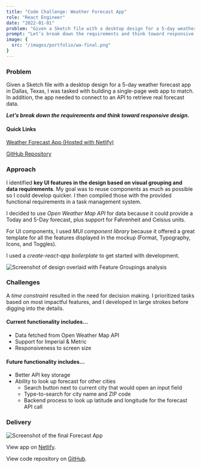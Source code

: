 ```yaml
---
title: "Code Challenge: Weather Forecast App"
role: "React Engineer"
date: "2022-01-01"
problem: "Given a Sketch file with a desktop design for a 5-day weather forecast app in Dallas, Texas, I was tasked with building a single-page web app to match. In addition, the app needed to connect to an API to retrieve real forecast data."
prompt: "Let’s break down the requirements and think toward responsive design."
image: {
  src: "/images/portfolio/wa-final.png"
}
---
```


### Problem

Given a Sketch file with a desktop design for a 5-day weather forecast app in Dallas, Texas, I was tasked with building a single-page web app to match. In addition, the app needed to connect to an API to retrieve real forecast data.

***Let’s break down the requirements and think toward responsive design.&nbsp;***

#### Quick Links

[Weather Forecast App (Hosted with Netlify)](https://delightful-cascaron-24b3b4.netlify.app)

[GitHub Repository](https://github.com/kate-bishop/weather-forecast-app)

### Approach

I identified **key UI features in the design based on visual grouping and data requirements**. My goal was to reuse components as much as possible so I could develop quicker. I then compiled those with the provided functional requirements in a task management system.

I decided to use *Open Weather Map API* for data because it could provide a Today and 5-Day forecast, plus support for Fahrenheit and Celsius units.

For UI components, I used *MUI component library* because it offered a great template for all the features displayed in the mockup (Format, Typography, Icons, and Toggles).

I used a *create-react-app boilerplate* to get started with development.

![Screenshot of design overlaid with Feature Groupings analysis](/images/portfolio/wa-feature-group.png)

### Challenges

A *time constraint* resulted in the need for decision making. I prioritized tasks based on most impactful features, and I developed in large strokes before digging into the details.

#### Current functionality includes…

- Data fetched from Open Weather Map API
- Support for Imperial & Metric
- Responsiveness to screen size

#### Future functionality includes…

- Better API key storage
- Ability to look up forecast for other cities
  - Search button next to current city that would open an input field
  - Type-to-search for city name and ZIP code
  - Backend process to look up latitude and longitude for the forecast API call

### Delivery

![Screenshot of the final Forecast App](/images/portfolio/wa-final.png)

View app on [Netlify](https://delightful-cascaron-24b3b4.netlify.app).

View code repository on [GitHub](https://github.com/kate-bishop/weather-forecast-app).
